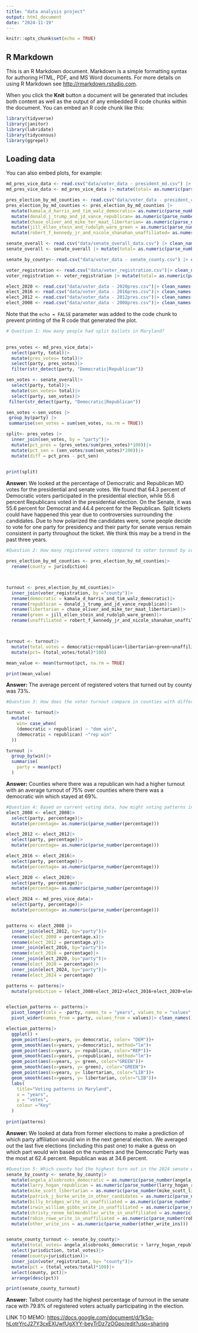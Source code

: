 ```yaml
---
title: "data analysis project"
output: html_document
date: "2024-11-19"
---
```


```r
knitr::opts_chunk$set(echo = TRUE)
```

## R Markdown

This is an R Markdown document. Markdown is a simple formatting syntax for authoring HTML, PDF, and MS Word documents. For more details on using R Markdown see <http://rmarkdown.rstudio.com>.

When you click the **Knit** button a document will be generated that includes both content as well as the output of any embedded R code chunks within the document. You can embed an R code chunk like this:

```r
library(tidyverse)
library(janitor)
library(lubridate)
library(tidycensus)
library(ggrepel)
```

## Loading data

You can also embed plots, for example:

```r
md_pres_vice_data <- read.csv("data/voter_data - president_md.csv") |> clean_names ()
md_pres_vice_data <- md_pres_vice_data |> mutate(total= as.numeric(parse_number(total)))  

pres_election_by_md_counties <- read.csv("data/voter_data - president_county.csv") |> clean_names ()
pres_election_by_md_counties <- pres_election_by_md_counties |> 
  mutate(kamala_d_harris_and_tim_walz_democratic= as.numeric(parse_number(kamala_d_harris_and_tim_walz_democratic)))|>
  mutate(donald_j_trump_and_jd_vance_republican= as.numeric(parse_number(donald_j_trump_and_jd_vance_republican)))|>
  mutate(chase_oliver_and_mike_ter_maat_libertarian= as.numeric(parse_number(chase_oliver_and_mike_ter_maat_libertarian)))|>
  mutate(jill_ellen_stein_and_rudolph_ware_green = as.numeric(parse_number(jill_ellen_stein_and_rudolph_ware_green)))|>
  mutate(robert_f_kennedy_jr_and_nicole_shanahan_unaffiliated= as.numeric(parse_number(robert_f_kennedy_jr_and_nicole_shanahan_unaffiliated)))

senate_overall <- read.csv("data/senate_overall_data.csv") |> clean_names ()
senate_overall <- senate_overall |> mutate(total= as.numeric(parse_number(total)))  

senate_by_county<- read.csv("data/voter_data - senate_county.csv") |> clean_names ()

voter_registration <- read.csv("data/voter_registration.csv")|> clean_names()
voter_registration <- voter_registration |> mutate(total= as.numeric(parse_number(total)))  

elect_2020 <- read.csv("data/voter_data - 2020pres.csv")|> clean_names()
elect_2016 <- read.csv("data/voter_data - 2016pres.csv")|> clean_names()
elect_2012 <- read.csv("data/voter_data - 2012pres.csv")|> clean_names()
elect_2008 <- read.csv("data/voter_data - 2008pres.csv")|> clean_names()
```

Note that the `echo = FALSE` parameter was added to the code chunk to prevent printing of the R code that generated the plot.

```r
# Question 1: How many people had split ballots in Maryland? 

  
pres_votes <- md_pres_vice_data|>
  select(party, total)|>
  mutate(pres_votes= total)|>
  select(party, pres_votes)|>
  filter(str_detect(party, "Democratic|Republican"))

sen_votes <- senate_overall|>
  select(party, total)|>
  mutate(sen_votes= total)|>
  select(party, sen_votes)|> 
 filter(str_detect(party, "Democratic|Republican"))

sen_votes <-sen_votes |>
 group_by(party) |>
 summarise(sen_votes = sum(sen_votes, na.rm = TRUE)) 

split<- pres_votes |> 
  inner_join(sen_votes, by = "party")|>
  mutate(pct_pres = (pres_votes/sum(pres_votes)*100))|>
  mutate(pct_sen = (sen_votes/sum(sen_votes)*100))|>
  mutate(diff = pct_pres - pct_sen)
  

print(split)

```

**Answer:** We looked at the percentage of Democratic and Republican MD votes for the presidential and senate votes. We found that 64.3 percent of Democratic voters participated in the presidential election, while 55.6 percent Republicans voted in the presidential election. On the Senate, it was 55.6 percent for Democrat and 44.4 percent for the Republican. Split tickets could have happened this year due to controversies surrounding the candidates. Due to how polarized the candidates were, some people decide to vote for one party for presidency and their party for senate versus remain consistent in party throughout the ticket. We think this may be a trend in the past three years.

```r
#Question 2: How many registered voters compared to voter turnout by county? 

pres_election_by_md_counties <- pres_election_by_md_counties|>
  rename(county = jurisdiction)



turnout <- pres_election_by_md_counties|>
  inner_join(voter_registration, by ="county")|>
  rename(democratic = kamala_d_harris_and_tim_walz_democratic)|>
  rename(republican = donald_j_trump_and_jd_vance_republican)|>
  rename(libertarian = chase_oliver_and_mike_ter_maat_libertarian)|>
  rename(green = jill_ellen_stein_and_rudolph_ware_green)|>
  rename(unaffiliated = robert_f_kennedy_jr_and_nicole_shanahan_unaffiliated)



turnout <- turnout|>
  mutate(total_votes = democratic+republican+libertarian+green+unaffiliated)|>
  mutate(pct= (total_votes/total)*100)

mean_value <- mean(turnout$pct, na.rm = TRUE)

print(mean_value)
```

**Answer:** The average percent of registered voters that turned out by county was 73%. 

```r
#Question 3: How does the voter turnout compare in counties with different political majorities? 

turnout <- turnout|>
  mutate(
    win= case_when(
    (democratic > republican) ~ "dem win",
    (democratic < republican) ~"rep win"
  ))

turnout |>
  group_by(win)|>
  summarise(
    party = mean(pct)
  )


```

**Answer:** Counties where there was a republican win had a higher turnout with an average turnout of 75% over counties where there was a democratic win which stayed at 69%.

```r
#Question 4: Based on current voting data, how might voting patterns in Maryland change in upcoming elections?
elect_2008 <- elect_2008|>
  select(party, percentage)|>
  mutate(percentage= as.numeric(parse_number(percentage)))

elect_2012 <- elect_2012|>
  select(party, percentage)|>
  mutate(percentage= as.numeric(parse_number(percentage)))

elect_2016 <- elect_2016|>
  select(party, percentage)|>
  mutate(percentage= as.numeric(parse_number(percentage)))

elect_2020 <- elect_2020|>
  select(party, percentage)|>
  mutate(percentage= as.numeric(parse_number(percentage)))

elect_2024 <- md_pres_vice_data|>
  select(party, percentage)|>
  mutate(percentage= as.numeric(parse_number(percentage)))


patterns <- elect_2008 |>
  inner_join(elect_2012, by="party")|>
  rename(elect_2008 = percentage.x)|>
  rename(elect_2012 = percentage.y)|>
  inner_join(elect_2016, by="party")|>
  rename(elect_2016 = percentage)|>
  inner_join(elect_2020, by="party")|>
  rename(elect_2020 = percentage)|>
  inner_join(elect_2024, by="party")|>
  rename(elect_2024 = percentage)

patterns <- patterns|>
  mutate(prediction = (elect_2008+elect_2012+elect_2016+elect_2020+elect_2024)/5)


election_patterns <- patterns|>
  pivot_longer(cols = -party, names_to = "years", values_to = "values" ) |>
  pivot_wider(names_from = party, values_from = values)|> clean_names()

election_patterns|>
  ggplot() + 
  geom_point(aes(x=years, y= democratic, color= "DEM"))+
  geom_smooth(aes(x=years, y=democratic), method="lm")+
  geom_point(aes(x=years, y= republican, color="REP"))+
  geom_smooth(aes(x=years, y=republican), method="lm")+
  geom_point(aes(x=years, y= green, color="GREEN"))+ 
  geom_smooth(aes(x=years, y= green), color="GREEN")+ 
  geom_point(aes(x=years, y= libertarian, color="LIB"))+
  geom_smooth(aes(x=years, y= libertarian, color="LIB"))+ 
  labs(
    title="Voting patterns in Maryland",
    x = "years",
    y = "votes",
    colour ="Key"
  )
    
print(patterns)
```

**Answer:** We looked at data from former elections to make a prediction of which party affiliation would win in the next general election. We averaged out the last five elections (including this past one) to make a guess on which part would win based on the numbers and the Democratic Party was the most at 62.4 percent. Republican was at 34.6 percent.

```r
#Question 5: Which county had the highest turn out in the 2024 senate election? 
senate_by_county <- senate_by_county|>
  mutate(angela_alsobrooks_democratic = as.numeric(parse_number(angela_alsobrooks_democratic)))|>
  mutate(larry_hogan_republican = as.numeric(parse_number(larry_hogan_republican)))|>
  mutate(mike_scott_libertarian = as.numeric(parse_number(mike_scott_libertarian)))|>
  mutate(patrick_j_burke_write_in_other_candidates = as.numeric(parse_number(patrick_j_burke_write_in_other_candidates)))|>
  mutate(billy_bridges_write_in_unaffiliated = as.numeric(parse_number(billy_bridges_write_in_unaffiliated)))|>
  mutate(irwin_william_gibbs_write_in_unaffiliated = as.numeric(parse_number(irwin_william_gibbs_write_in_unaffiliated)))|>
  mutate(christy_renee_helmondollar_write_in_unaffiliated = as.numeric(parse_number(christy_renee_helmondollar_write_in_unaffiliated)))|>
  mutate(robin_rowe_write_in_unaffiliated = as.numeric(parse_number(robin_rowe_write_in_unaffiliated)))|>
  mutate(other_write_ins = as.numeric(parse_number(other_write_ins)))


senate_county_turnout <- senate_by_county|>
  mutate(total_votes= angela_alsobrooks_democratic + larry_hogan_republican + mike_scott_libertarian + patrick_j_burke_write_in_other_candidates + billy_bridges_write_in_unaffiliated + irwin_william_gibbs_write_in_unaffiliated + christy_renee_helmondollar_write_in_unaffiliated + robin_rowe_write_in_unaffiliated)|>
  select(jurisdiction, total_votes)|>
  rename(county=jurisdiction)|>
  inner_join(voter_registration, by= "county")|>
  mutate(pct = (total_votes/total)*100)|>
  select(county, pct)|>
  arrange(desc(pct))

print(senate_county_turnout)
```

**Answer:** Talbot county had the highest percentage of turnout in the senate race with 79.8% of registered voters actually participating in the election.

LINK TO MEMO: <https://docs.google.com/document/d/1kSq-hLotrYrcJ27Y3cxEXUwfUgXYY-beyTrDz7zOGpo/edit?usp=sharing>
